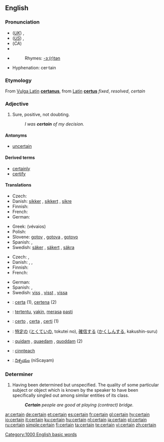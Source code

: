==English==

{{rank|often|themselves|half|269|certain|sent|keep|myself}}

===Pronunciation===
* (''[[Received Pronunciation|UK]]'') {{IPA|/sɜːtn/}}, {{SAMPA|/s3:tn/}}
* (''[[General American|US]]'') {{IPA|/sɝtn/}}, {{SAMPA|/s3`tn/}}
* (''CA'') {{IPA|/ˈsɝtən/ or /ˈsɝt̚n̩/}}
* {{Audio|En-ca-certain.ogg|Audio (CA)}}
* {{audio|en-us-certain.ogg|Audio (US)}}
*: Rhymes: [[Rhymes:English:-ɜː(r)tən|-ɜː(r)tən]]
* Hyphenation: cer&middot;tain

===Etymology===
From [[w:Late Latin|Vulga Latin]] '''[[certanus]]''', from [[w:Latin|Latin]] '''[[certus]]''' ''fixed'', ''resolved'', ''certain''

===Adjective===
{{wikipedia}}
{{en-adj}}

# Sure, positive, not doubting.
#: ''I was '''certain''' of my decision.''

====Antonyms====
* [[uncertain]]

====Derived terms====
* [[certainly]] {{pos_adv}}
* [[certify]] {{pos_vt}}

====Translations====
{{trans-top|sure, positive, not doubting}}
* Czech: {{t+|cs|jistý|m}}
* Danish: [[sikker]] {{c}}, [[sikkert]] {{n}}, [[sikre]] {{p}}
* Finnish: {{t+|fi|varma}}
* French: {{t+|fr|certain}}
* German: {{t+|de|sicher}}
{{trans-mid}}
* Greek: {{t+|el|βέβαιος|m|sc=Grek}} (vévaios)
* Polish: {{t+|pl|pewny|m}}
* Slovene: [[gotov]] {{m}}, [[gotova]] {{f}}, [[gotovo]] {{n}}
* Spanish: {{t-|es|cierto|m}}, {{t-|es|cierta|f}}
* Swedish: [[säker]] {{c}}, [[säkert]] {{n}}, [[säkra]] {{p}}
{{trans-bottom}}

{{trans-top|having been determined but unspecified}}
* Czech: {{t+|cs|jistý|m}}, {{t+|cs|určitý|m}}
* Danish: {{t-|da|vis|c}}, {{t-|da|vist|n}}, {{t-|da|visse|p}}
* Finnish: {{t+|fi|tietty}}
* French: {{t+|fr|certain}}
{{trans-mid}}
* German: {{t+|de|bestimmt}}
* Spanish: {{t-|es|cierto|m}}, {{t-|es|cierta|f}}
* Swedish: [[viss]] {{c}}, [[visst]] {{n}}, [[vissa]] {{p}}
{{trans-bottom}}

{{checktrans-top}}
* {{ttbc|Ido}}: [[certa]] (1), [[certena]] (2)
* {{ttbc|Indonesian}}: [[tentu|tertentu]], [[yakin]], [[rasa|merasa]] [[pasti]]
* {{ttbc|Italian}}: [[certo]] {{m}}, [[certa]] {{f}}, [[certi]] {{p}} (1)

* {{ttbc|Japanese}}: [[特定]]の ([[とくてい]]の, tokutei no), [[確信]]する ([[かくしん]]する, kakushin-suru)
* {{ttbc|Latin}}: [[quidam#Adjective|quidam]] {{m}}, [[quidam#Adjective|quaedam]] {{f}}, [[quidam#Adjective|quoddam]] {{n}} (2)
* {{ttbc|Scottish Gaelic}}: [[cinnteach]]
* {{ttbc|Telugu}}: [[నిశ్చయం]] (niScayam)
{{trans-bottom}}

===Determiner===
{{en-det}}

# Having been determined but unspecified.  The quality of some particular subject or object which is known by the speaker to have been specifically singled out among similar entities of its class.
#: '''''Certain''' people are good at playing (contract) bridge.''

[[Category:1000 English basic words]]

[[ar:certain]]
[[de:certain]]
[[et:certain]]
[[es:certain]]
[[fr:certain]]
[[gl:certain]]
[[hy:certain]]
[[io:certain]]
[[it:certain]]
[[ku:certain]]
[[hu:certain]]
[[nl:certain]]
[[ja:certain]]
[[pl:certain]]
[[ru:certain]]
[[simple:certain]]
[[fi:certain]]
[[ta:certain]]
[[te:certain]]
[[vi:certain]]
[[zh:certain]]